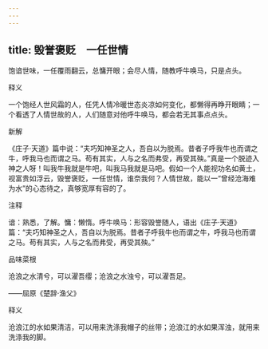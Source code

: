 ```yaml
---
---
---
```

title: 毁誉褒贬　一任世情
---



饱谙世味，一任覆雨翻云，总慵开眼；会尽人情，随教呼牛唤马，只是点头。

释义

一个饱经人世风霜的人，任凭人情冷暖世态炎凉如何变化，都懒得再睁开眼睛；一个看透了人情世故的人，人们随意对他呼牛唤马，都会若无其事点点头。

新解

《庄子·天道》篇中说：“夫巧知神圣之人，吾自以为脱焉。昔者子呼我牛也而谓之牛，呼我马也而谓之马。苟有其实，人与之名而弗受，再受其殃。”真是一个脱迹入神之人呀！叫我牛我就是牛吧，叫我马我就是马吧。假如一个人能视功名如黄土，视富贵如浮云，毁誉褒贬，一任世情，谁奈我何？人情世故，能以一“曾经沧海难为水”的心态待之，真够宽厚有容的了。

注释

谙：熟悉，了解。慵：懒惰。呼牛唤马：形容毁誉随人，语出《庄子·天道》篇：“夫巧知神圣之人，吾自以为脱焉。昔者子呼我牛也而谓之牛，呼我马也而谓之马。苟有其实，人与之名而弗受，再受其殃。”



品味菜根

沧浪之水清兮，可以濯吾缨；沧浪之水浊兮，可以濯吾足。

——屈原《楚辞·渔父》

释义

沧浪江的水如果清洁，可以用来洗涤我帽子的丝带；沧浪江的水如果浑浊，就用来洗涤我的脚。
